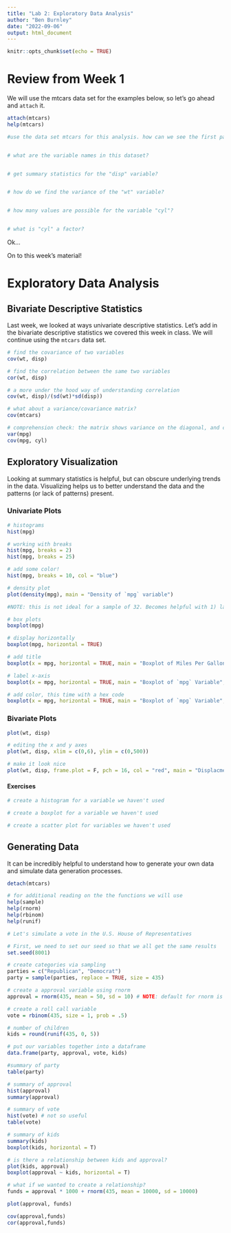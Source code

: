 ```yaml
---
title: "Lab 2: Exploratory Data Analysis"
author: "Ben Burnley"
date: "2022-09-06"
output: html_document
---
```


```r
knitr::opts_chunk$set(echo = TRUE)
```

# Review from Week 1

We will use the mtcars data set for the examples below, so let's go ahead and `attach` it.

```r
attach(mtcars)
help(mtcars)

#use the data set mtcars for this analysis. how can we see the first part of this dataset?


# what are the variable names in this dataset?


# get summary statistics for the "disp" variable?


# how do we find the variance of the "wt" variable?


# how many values are possible for the variable "cyl"?


# what is "cyl" a factor? 

```

Ok...

On to this week's material!

# Exploratory Data Analysis

## Bivariate Descriptive Statistics

Last week, we looked at ways univariate descriptive statistics. Let's add in the bivariate descriptive statistics we covered this week in class. We will continue using the `mtcars` data set.

```r
# find the covariance of two variables 
cov(wt, disp)

# find the correlation between the same two variables
cor(wt, disp)

# a more under the hood way of understanding correlation
cov(wt, disp)/(sd(wt)*sd(disp))

# what about a variance/covariance matrix?
cov(mtcars)

# comprehension check: the matrix shows variance on the diagonal, and covariance in remaining cells. The first two values in the mpg column are:
var(mpg)
cov(mpg, cyl)
```

## Exploratory Visualization

Looking at summary statistics is helpful, but can obscure underlying trends in the data. Visualizing helps us to better understand the data and the patterns (or lack of patterns) present.

### Univariate Plots

```r
# histograms
hist(mpg)

# working with breaks
hist(mpg, breaks = 2)
hist(mpg, breaks = 25)

# add some color!
hist(mpg, breaks = 10, col = "blue")

```

```r
# density plot 
plot(density(mpg), main = "Density of `mpg` variable")

#NOTE: this is not ideal for a sample of 32. Becomes helpful with 1) large sample sizes and 2) when comparing distributions/densities. 
```

```r
# box plots 
boxplot(mpg)

# display horizontally
boxplot(mpg, horizontal = TRUE)

# add title
boxplot(x = mpg, horizontal = TRUE, main = "Boxplot of Miles Per Gallon")

# label x-axis
boxplot(x = mpg, horizontal = TRUE, main = "Boxplot of `mpg` Variable", xlab = "Miles Per Gallon")

# add color, this time with a hex code 
boxplot(x = mpg, horizontal = TRUE, main = "Boxplot of `mpg` Variable", xlab = "Miles Per Gallon", col = "#FF0000")
```

### Bivariate Plots

```r
plot(wt, disp)

# editing the x and y axes
plot(wt, disp, xlim = c(0,6), ylim = c(0,500))

# make it look nice
plot(wt, disp, frame.plot = F, pch = 16, col = "red", main = "Displacment vs. Weight from `mtcars`", xlab = "Weight (1000 lbs)", ylab = "Displacement (cu.in.)")
```

#### Exercises

```r
# create a histogram for a variable we haven't used

# create a boxplot for a variable we haven't used

# create a scatter plot for variables we haven't used

```

## Generating Data

It can be incredibly helpful to understand how to generate your own data and simulate data generation processes.

```r
detach(mtcars)

# for additional reading on the the functions we will use 
help(sample)
help(rnorm)
help(rbinom)
help(runif)

# Let's simulate a vote in the U.S. House of Representatives

# First, we need to set our seed so that we all get the same results 
set.seed(8001)

# create categories via sampling 
parties = c("Republican", "Democrat")
party = sample(parties, replace = TRUE, size = 435)

# create a approval variable using rnorm
approval = rnorm(435, mean = 50, sd = 10) # NOTE: default for rnorm is mean = 0, sd = 1

# create a roll call variable
vote = rbinom(435, size = 1, prob = .5)

# number of children 
kids = round(runif(435, 0, 5))

# put our variables together into a dataframe
data.frame(party, approval, vote, kids)
```

```r
#summary of party
table(party)

# summary of approval
hist(approval)
summary(approval) 

# summary of vote
hist(vote) # not so useful
table(vote)

# summary of kids 
summary(kids)
boxplot(kids, horizontal = T)
```

```r
# is there a relationship between kids and approval? 
plot(kids, approval)
boxplot(approval ~ kids, horizontal = T)
```
```r
# what if we wanted to create a relationship? 
funds = approval * 1000 + rnorm(435, mean = 10000, sd = 10000)

plot(approval, funds)

cov(approval,funds)
cor(approval,funds)
```

